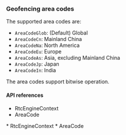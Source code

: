 

<PlatformWrapper platform="electron">

### Geofencing area codes

The supported area codes are:

* `AreaCodeGlob`: (Default) Global
* `AreaCodeCn`: Mainland China
* `AreaCodeNa`: North America
* `AreaCodeEu`: Europe
* `AreaCodeAs`: Asia, excluding Mainland China
* `AreaCodeJp`: Japan
* `AreaCodeIn`: India

The area codes support bitwise operation.

#### API references

<ProductWrapper notAllowed = "voice-calling">

* <Link to = "{{global.API_REF_ELECTRON_ROOT}}/rtc_api_data_type.html#class_rtcengineconfig">RtcEngineContext</Link>
* <Link to = "{{global.API_REF_ELECTRON_ROOT}}/rtc_api_data_type.html#enum_areacode">AreaCode</Link>
</ProductWrapper>

<ProductWrapper product = "voice-calling">
* <Link to = "{{global.API_REF_ELECTRON_ROOT_VOICE_SDK}}/rtc_api_data_type.html#class_rtcengineconfig">RtcEngineContext</Link>
* <Link to = "{{global.API_REF_ELECTRON_ROOT_VOICE_SDK}}/rtc_api_data_type.html#enum_areacode">AreaCode</Link>
</ProductWrapper>

</PlatformWrapper>
